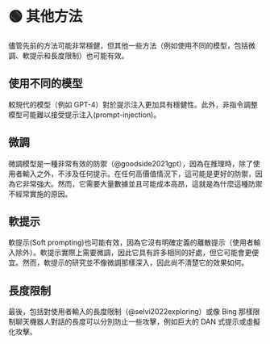 
# 🟢 其他方法

儘管先前的方法可能非常穩健，但其他一些方法（例如使用不同的模型，包括微調、軟提示和長度限制）也可能有效。

## 使用不同的模型

較現代的模型（例如 GPT-4）對於提示注入更加具有穩健性。此外，非指令調整模型可能難以接受提示注入(prompt-injection)。

## 微調

微調模型是一種非常有效的防禦（@goodside2021gpt），因為在推理時，除了使用者輸入之外，不涉及任何提示。在任何高價值情況下，這可能是更好的防禦，因為它非常強大。然而，它需要大量數據並且可能成本高昂，這就是為什麼這種防禦不經常實施的原因。

## 軟提示

軟提示(Soft prompting)也可能有效，因為它沒有明確定義的離散提示（使用者輸入除外）。軟提示實際上需要微調，因此它具有許多相同的好處，但它可能會更便宜。然而，軟提示的研究並不像微調那樣深入，因此尚不清楚它的效果如何。

## 長度限制

最後，包括對使用者輸入的長度限制（@selvi2022exploring）或像 Bing 那樣限制聊天機器人對話的長度可以分別防止一些攻擊，例如巨大的 DAN 式提示或虛擬化攻擊。
